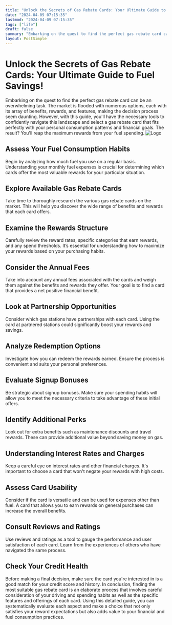 ```yaml
---
title: "Unlock the Secrets of Gas Rebate Cards: Your Ultimate Guide to Fuel Savings!"
date: "2024-04-09 07:15:35"
lastmod: "2024-04-09 07:15:35"
tags: ["life"]
draft: false
summary: "Embarking on the quest to find the perfect gas rebate card can be an overwhelming task. The market is flooded with numerous options, each with its array of benefits, rewards, and features, making the decision process seem daunting. However, with this guide, you'll have the necessary tools to confidently navigate this landscape and select a gas rebate card that fits perfectly with your personal consumption patterns and financial goals. The result? You'll reap the maximum rewards from your fuel spending."
layout: PostSimple
---
```

# Unlock the Secrets of Gas Rebate Cards: Your Ultimate Guide to Fuel Savings!
Embarking on the quest to find the perfect gas rebate card can be an overwhelming task. The market is flooded with numerous options, each with its array of benefits, rewards, and features, making the decision process seem daunting. However, with this guide, you'll have the necessary tools to confidently navigate this landscape and select a gas rebate card that fits perfectly with your personal consumption patterns and financial goals. The result? You'll reap the maximum rewards from your fuel spending.
<img alt="Logo" class="lazyImg" data-src="https://cdn.seniorsselection.com/src_image/2d535bba3ae4d95e835394f0abddb37a.webp" src="/statics/image/loading.webp"/>
## Assess Your Fuel Consumption Habits
Begin by analyzing how much fuel you use on a regular basis. Understanding your monthly fuel expenses is crucial for determining which cards offer the most valuable rewards for your particular situation.
## Explore Available Gas Rebate Cards
Take time to thoroughly research the various gas rebate cards on the market. This will help you discover the wide range of benefits and rewards that each card offers.
## Examine the Rewards Structure
Carefully review the reward rates, specific categories that earn rewards, and any spend thresholds. It’s essential for understanding how to maximize your rewards based on your purchasing habits.
## Consider the Annual Fees
Take into account any annual fees associated with the cards and weigh them against the benefits and rewards they offer. Your goal is to find a card that provides a net positive financial benefit.
## Look at Partnership Opportunities
Consider which gas stations have partnerships with each card. Using the card at partnered stations could significantly boost your rewards and savings.
## Analyze Redemption Options
Investigate how you can redeem the rewards earned. Ensure the process is convenient and suits your personal preferences.
## Evaluate Signup Bonuses
Be strategic about signup bonuses. Make sure your spending habits will allow you to meet the necessary criteria to take advantage of these initial offers.
## Identify Additional Perks
Look out for extra benefits such as maintenance discounts and travel rewards. These can provide additional value beyond saving money on gas.
## Understanding Interest Rates and Charges
Keep a careful eye on interest rates and other financial charges. It's important to choose a card that won't negate your rewards with high costs.
## Assess Card Usability
Consider if the card is versatile and can be used for expenses other than fuel. A card that allows you to earn rewards on general purchases can increase the overall benefits.
## Consult Reviews and Ratings
Use reviews and ratings as a tool to gauge the performance and user satisfaction of each card. Learn from the experiences of others who have navigated the same process.
## Check Your Credit Health
Before making a final decision, make sure the card you're interested in is a good match for your credit score and history.
In conclusion, finding the most suitable gas rebate card is an elaborate process that involves careful consideration of your driving and spending habits as well as the specific features and offerings of each card. Using this detailed guide, you can systematically evaluate each aspect and make a choice that not only satisfies your reward expectations but also adds value to your financial and fuel consumption practices.
        